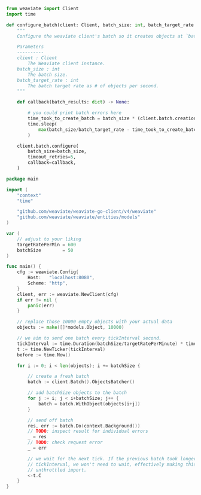 
<Tabs groupId="languages">
<TabItem value="py" label="Python">

```python
from weaviate import Client
import time

def configure_batch(client: Client, batch_size: int, batch_target_rate: int):
    """
    Configure the weaviate client's batch so it creates objects at `batch_target_rate`.

    Parameters
    ----------
    client : Client
        The Weaviate client instance.
    batch_size : int
        The batch size.
    batch_target_rate : int
        The batch target rate as # of objects per second.
    """

    def callback(batch_results: dict) -> None:

        # you could print batch errors here
        time_took_to_create_batch = batch_size * (client.batch.creation_time/client.batch.recommended_num_objects)
        time.sleep(
            max(batch_size/batch_target_rate - time_took_to_create_batch + 1, 0)
        )

    client.batch.configure(
        batch_size=batch_size,
        timeout_retries=5,
        callback=callback,
    )
```

</TabItem>
<TabItem value="go" label="Go">

```go
package main

import (
	"context"
	"time"

	"github.com/weaviate/weaviate-go-client/v4/weaviate"
	"github.com/weaviate/weaviate/entities/models"
)

var (
	// adjust to your liking
	targetRatePerMin = 600
	batchSize        = 50
)

func main() {
	cfg := weaviate.Config{
		Host:   "localhost:8080",
		Scheme: "http",
	}
	client, err := weaviate.NewClient(cfg)
	if err != nil {
		panic(err)
	}

	// replace those 10000 empty objects with your actual data
	objects := make([]*models.Object, 10000)

	// we aim to send one batch every tickInterval second.
	tickInterval := time.Duration(batchSize/targetRatePerMinute) * time.Minute
	t := time.NewTicker(tickInterval)
	before := time.Now()

	for i := 0; i < len(objects); i += batchSize {

		// create a fresh batch
		batch := client.Batch().ObjectsBatcher()

		// add batchSize objects to the batch
		for j := i; j < i+batchSize; j++ {
			batch = batch.WithObject(objects[i+j])
		}

		// send off batch
		res, err := batch.Do(context.Background())
		// TODO: inspect result for individual errors
		_ = res
		// TODO: check request error
		_ = err

		// we wait for the next tick. If the previous batch took longer than
		// tickInterval, we won't need to wait, effectively making this an
		// unthrottled import.
		<-t.C
	}
}
```

</TabItem>
</Tabs>
